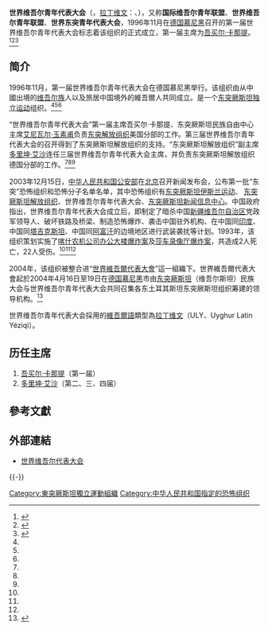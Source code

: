 {{Infobox political party
|name               = 世界維吾爾青年代表大會<br>{{small|(Dunya Uyghur Yashliri Qurultiyi)}}<br>{{small|(DUYQ)}}
|logo               =  
|colorcode          = <!-- HTML color code (e.g. red, #FF0000 or Party metadata color template) or transparent for no coloring -->
|leader             = 
|president          = 
|chairman           = [[吾买尔·卡那提|吾买尔·卡那提]]
|general_secretary  =  
|first_secretary    = 
|secretary_general  = 
|presidium          = 
|secretary          = 
|spokesperson       =  
|foundation         = {{Start date|1996|11}}-{{End date|2004|04|19}}
|ideology           = 
|headquarters       = [[德國|德國]][[慕尼黑|慕尼黑]]
|international      =  
|website            = [http://www.uyghurcongress.org/ Dunya Uyghur Yashliri Qurultiyi]
|country            = 
}}

'''世界维吾尔青年代表大会'''（{{lang-ug|دۇنيا ئۇيغۇر ياشلىرى قۇرۇلتىيى
}}，[[拉丁维文|拉丁维文]]：{{lang|ug-Latn|Dunya Uyghur Yashliri Qurultiyi}}、{{lang-en|World Uyghur Youth Congress}}），又称'''国际维吾尔青年联盟'''、'''世界维吾尔青年联盟'''、'''世界东突青年代表大会'''，1996年11月在[[德国|德国]][[慕尼黑|慕尼黑]]召开的第一届世界维吾尔青年代表大会标志着该组织的正式成立，第一届主席为[[吾买尔·卡那提|吾买尔·卡那提]]。<ref name=sina>{{Cite web |url=http://news.sina.com.cn/c/2002-01-21/451232.html |title=国务院新闻办披露"东突"制造的恐怖事件，新浪，2002-01-21 |accessdate=2016-09-05 |archive-date=2016-09-16 |archive-url=https://web.archive.org/web/20160916153323/http://news.sina.com.cn/c/2002-01-21/451232.html |dead-url=no }}</ref><ref name=zuixing>{{Cite web |url=http://www.shcdf.org/epublish/gb/paper532/33/class053200002/hwz1363724.htm |title="东突"组织及人员罪行累累，东方网，于2016-09-05查阅 |accessdate=2016-09-05 |archive-date=2016-09-18 |archive-url=https://web.archive.org/web/20160918000848/http://www.shcdf.org/epublish/gb/paper532/33/class053200002/hwz1363724.htm |dead-url=no }}</ref><ref name=tkp>{{Cite web |url=http://news.takungpao.com/history/redu/2014-01/2239199.html |title=四大"东突"恐怖组织档案:人物 活动 资金，大公网，2014-01-24 |accessdate=2016-09-05 |archive-date=2016-09-18 |archive-url=https://web.archive.org/web/20160918080913/http://news.takungpao.com/history/redu/2014-01/2239199.html |dead-url=no }}</ref>

==简介==
1996年11月，第一届世界维吾尔青年代表大会在德国慕尼黑举行。该组织由从中國出境的[[维吾尔族|维吾尔族]]人以及旅居中国境外的維吾爾人共同成立。是一个[[东突厥斯坦独立运动|东突厥斯坦独立运动]]组织。<ref name=zuixing/><ref name=tkp/><ref name=sina/>

“世界维吾尔青年代表大会”第一届主席吾买尔·卡那提、东突厥斯坦民族自由中心主席[[艾尼瓦尔·玉素甫|艾尼瓦尔·玉素甫]]负责[[东突厥斯坦解放组织|东突解放组织]]美国分部的工作。第三届世界维吾尔青年代表大会的召开得到了东突厥斯坦解放组织的支持。“东突厥斯坦解放组织”副主席[[多里坤·艾沙|多里坤·艾沙]]连任三届世界维吾尔青年代表大会主席，并负责东突厥斯坦解放组织德国分部的工作。<ref name=zuixing/><ref name=tkp/><ref name=sina/>

2003年12月15日，[[中华人民共和国公安部|中华人民共和国公安部]]在[[北京|北京]]召开新闻发布会，公布第一批“东突”恐怖组织和恐怖分子名单名单，其中恐怖组织有[[东突厥斯坦伊斯兰运动|东突厥斯坦伊斯兰运动]]、 [[东突厥斯坦解放组织|东突厥斯坦解放组织]]、世界维吾尔青年代表大会、[[东突厥斯坦新闻信息中心|东突厥斯坦新闻信息中心]]。中国政府指出，世界维吾尔青年代表大会成立后，即制定了暗杀中国[[新疆维吾尔自治区|新疆维吾尔自治区]]党政军领导人、破坏铁路及桥梁、制造恐怖爆炸、袭击中国驻外机构、在中国同[[印度|印度]]、中国同[[塔吉克斯坦|塔吉克斯坦]]、中国同[[阿富汗|阿富汗]]的边境地区进行武装袭扰等计划。1993年，该组织策划实施了[[南疆系列爆炸案|喀什农机公司办公大楼爆炸案]]及[[南疆系列爆炸案|莎车录像厅爆炸案]]，共造成2人死亡，22人受伤。<ref name=zuixing/><ref name=tkp/><ref name=sina/>

2004年，该组织被整合进“[[世界維吾爾代表大會|世界維吾爾代表大會]]”這一組織下。世界維吾爾代表大會起於2004年4月16日至19日在[[德国|德国]][[慕尼黑|慕尼黑]]市由[[东突厥斯坦|东突厥斯坦]]（维吾尔斯坦）民族大会与世界维吾尔青年代表大会共同召集各东土耳其斯坦东突厥斯坦组织筹建的领导机构。<ref>{{Cite web |url=http://www.uyghurcongress.com/cn/AboutWUC.asp?mid=1095738888 |title=世界维吾尔代表大会简介，世界维吾尔代表大会，2005年 |access-date=2008-07-18 |archive-url=https://web.archive.org/web/20090710111559/http://www.uyghurcongress.com/cn/AboutWUC.asp?mid=1095738888 |archive-date=2009-07-10 |dead-url=yes }}</ref>

世界维吾尔青年代表大会採用的[[維吾爾語|維吾爾語]]類型為[[拉丁维文|拉丁维文]]（ULY、Uyghur Latin Yéziqi）。

==历任主席==
#[[吾买尔·卡那提|吾买尔·卡那提]]（第一届）
#[[多里坤·艾沙|多里坤·艾沙]]（第二、三、四届）

== 參考文獻 ==
{{Reflist|2}}

== 外部連結 ==
*[http://www.uyghurcongress.org/ 世界维吾尔代表大会] {{Wayback|url=http://www.uyghurcongress.org/ |date=20140528110627 }}{{ug icon}}{{en}}{{de}}{{zh}}{{ja}}
{{-}}
{{新疆维吾尔自治区暴力恐怖活动和反恐行动|江}}
{{中国恐怖组织和恐怖分子名单}}
[[Category:東突厥斯坦獨立運動組織|Category:東突厥斯坦獨立運動組織]]
[[Category:中华人民共和国指定的恐怖组织|Category:中华人民共和国指定的恐怖组织]]